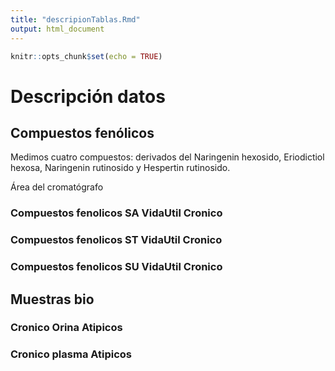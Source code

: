 ---
title: "descripionTablas.Rmd"
output: html_document
---

```{r setup, include=FALSE}
knitr::opts_chunk$set(echo = TRUE)
```
# Descripción datos

## Compuestos fenólicos

Medimos cuatro compuestos: derivados del Naringenin hexosido,	Eriodictiol hexosa,	Naringenin rutinosido y Hespertin rutinosido.

Área del cromatógrafo 



### Compuestos fenolicos SA VidaUtil Cronico

### Compuestos fenolicos ST VidaUtil Cronico

### Compuestos fenolicos SU VidaUtil Cronico

## Muestras bio

### Cronico Orina Atipicos

### Cronico plasma Atipicos


```{r cars}
```



